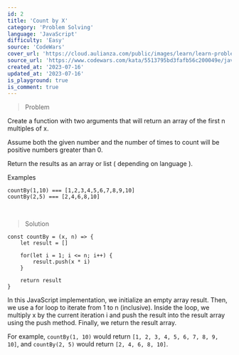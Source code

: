 ```yaml
---
id: 2
title: 'Count by X'
category: 'Problem Solving'
language: 'JavaScript'
difficulty: 'Easy'
source: 'CodeWars'
cover_url: 'https://cloud.aulianza.com/public/images/learn/learn-problem-solving.png'
source_url: 'https://www.codewars.com/kata/5513795bd3fafb56c200049e/javascript'
created_at: '2023-07-16'
updated_at: '2023-07-16'
is_playground: true
is_comment: true
---
```


> Problem

Create a function with two arguments that will return an array of the first n multiples of x.

Assume both the given number and the number of times to count will be positive numbers greater than 0.

Return the results as an array or list ( depending on language ).

Examples

```
countBy(1,10) === [1,2,3,4,5,6,7,8,9,10]
countBy(2,5) === [2,4,6,8,10]
```

&nbsp;

> Solution

```
const countBy = (x, n) => {
    let result = []

    for(let i = 1; i <= n; i++) {
        result.push(x * i)
    }

    return result
}
```

In this JavaScript implementation, we initialize an empty array result. Then, we use a for loop to iterate from 1 to n (inclusive). Inside the loop, we multiply x by the current iteration i and push the result into the result array using the push method. Finally, we return the result array.

For example, `countBy(1, 10)` would return `[1, 2, 3, 4, 5, 6, 7, 8, 9, 10]`, and `countBy(2, 5)` would return `[2, 4, 6, 8, 10]`.
